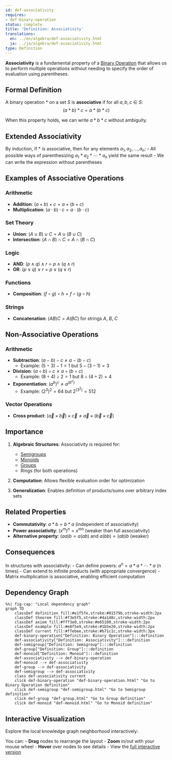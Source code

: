 ```yaml
---
id: def-associativity
requires:
- def-binary-operation
status: complete
title: 'Definition: Associativity'
translations:
  en: ../en/algebra/def-associativity.html
  ja: ../ja/algebra/def-associativity.html
type: Definition
---
```


**Associativity** is a fundamental property of a [Binary Operation](def-binary-operation.qmd) that allows us to perform multiple operations without needing to specify the order of evaluation using parentheses.

## Formal Definition

A binary operation $*$ on a set $S$ is **associative** if for all $a, b, c \in S$:
$$(a * b) * c = a * (b * c)$$

When this property holds, we can write $a * b * c$ without ambiguity.

## Extended Associativity

By induction, if $*$ is associative, then for any elements $a_1, a_2, \ldots, a_n$:
- All possible ways of parenthesizing $a_1 * a_2 * \cdots * a_n$ yield the same result
- We can write the expression without parentheses

## Examples of Associative Operations

### Arithmetic
- **Addition**: $(a + b) + c = a + (b + c)$
- **Multiplication**: $(a \cdot b) \cdot c = a \cdot (b \cdot c)$

### Set Theory
- **Union**: $(A \cup B) \cup C = A \cup (B \cup C)$
- **Intersection**: $(A \cap B) \cap C = A \cap (B \cap C)$

### Logic
- **AND**: $(p \land q) \land r = p \land (q \land r)$
- **OR**: $(p \lor q) \lor r = p \lor (q \lor r)$

### Functions
- **Composition**: $(f \circ g) \circ h = f \circ (g \circ h)$

### Strings
- **Concatenation**: $(AB)C = A(BC)$ for strings $A$, $B$, $C$

## Non-Associative Operations

### Arithmetic
- **Subtraction**: $(a - b) - c \neq a - (b - c)$
  - Example: $(5 - 3) - 1 = 1$ but $5 - (3 - 1) = 3$
- **Division**: $(a \div b) \div c \neq a \div (b \div c)$
  - Example: $(8 \div 4) \div 2 = 1$ but $8 \div (4 \div 2) = 4$
- **Exponentiation**: $(a^b)^c \neq a^{(b^c)}$
  - Example: $(2^3)^2 = 64$ but $2^{(3^2)} = 512$

### Vector Operations
- **Cross product**: $(\vec{a} \times \vec{b}) \times \vec{c} \neq \vec{a} \times (\vec{b} \times \vec{c})$

## Importance

1. **Algebraic Structures**: Associativity is required for:
   - [Semigroups](def-semigroup.qmd)
   - [Monoids](def-monoid.qmd)
   - [Groups](def-group.qmd)
   - Rings (for both operations)

2. **Computation**: Allows flexible evaluation order for optimization

3. **Generalization**: Enables definition of products/sums over arbitrary index sets

## Related Properties

- **Commutativity**: $a * b = b * a$ (independent of associativity)
- **Power associativity**: $(x^m)^n = x^{mn}$ (weaker than full associativity)
- **Alternative property**: $(aa)b = a(ab)$ and $a(bb) = (ab)b$ (weaker)

## Consequences

In structures with associativity:
- Can define powers: $a^n = a * a * \cdots * a$ (n times)
- Can extend to infinite products (with appropriate convergence)
- Matrix multiplication is associative, enabling efficient computation

## Dependency Graph

```mermaid
%%| fig-cap: "Local dependency graph"
graph TD
    classDef definition fill:#e1f5fe,stroke:#01579b,stroke-width:2px
    classDef theorem fill:#f3e5f5,stroke:#4a148c,stroke-width:2px
    classDef axiom fill:#fff3e0,stroke:#e65100,stroke-width:2px
    classDef example fill:#e8f5e9,stroke:#1b5e20,stroke-width:2px
    classDef current fill:#ffebee,stroke:#b71c1c,stroke-width:3px
    def-binary-operation["Definition: Binary Operation"]:::definition
    def-associativity["Definition: Associativity"]:::definition
    def-semigroup["Definition: Semigroup"]:::definition
    def-group["Definition: Group"]:::definition
    def-monoid["Definition: Monoid"]:::definition
    def-associativity --> def-binary-operation
    def-monoid --> def-associativity
    def-group --> def-associativity
    def-semigroup --> def-associativity
    class def-associativity current
    click def-binary-operation "def-binary-operation.html" "Go to Binary Operation definition"
    click def-semigroup "def-semigroup.html" "Go to Semigroup definition"
    click def-group "def-group.html" "Go to Group definition"
    click def-monoid "def-monoid.html" "Go to Monoid definition"
```

## Interactive Visualization

Explore the local knowledge graph neighborhood interactively:

::: {.graph-viz data-id="def-associativity" data-width="700" data-height="500"}
:::

You can:
- **Drag** nodes to rearrange the layout
- **Zoom** in/out with your mouse wheel
- **Hover** over nodes to see details
- View the [full interactive version](../../output/interactive/def-associativity.html){target="_blank"}
